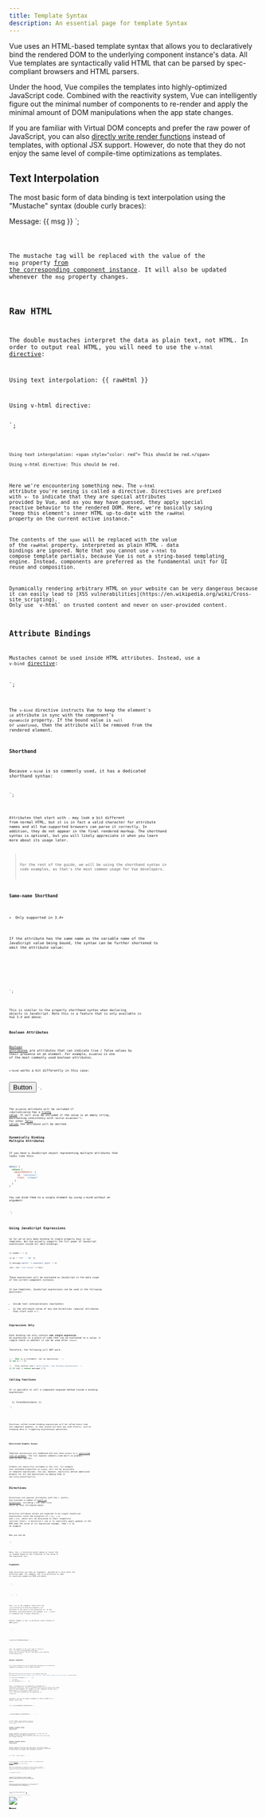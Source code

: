 ```yaml
---
title: Template Syntax
description: An essential page for template Syntax
---
```



Vue uses an HTML-based template syntax that allows you to declaratively bind the rendered DOM to the underlying component instance's data. 
All Vue templates are syntactically valid HTML that can be parsed by spec-compliant browsers and HTML parsers.

Under the hood, Vue compiles the templates into highly-optimized JavaScript code. Combined with the reactivity system, 
Vue can intelligently figure out the minimal number of components to re-render and apply the minimal amount of DOM manipulations when the app state changes.

If you are familiar with Virtual DOM concepts and prefer the raw power of JavaScript, 
you can also [directly write render functions](https://vuejs.org/guide/extras/render-function.html) instead of templates, with optional JSX support. However, do note that
they do not enjoy the same level of compile-time optimizations as templates.

## Text Interpolation

The most basic form of data binding is text interpolation using the "Mustache" syntax (double curly braces):

<span> Message: {{ msg }}</span>
`;

<Code code={template} lang="html" />

The mustache tag will be replaced with the value of the `msg` property [from the corresponding component instance](https://vuejs.org/guide/essentials/reactivity-fundamentals.html#declaring-reactive-state). 
It will also be updated whenever the `msg` property changes.

## Raw HTML
The double mustaches interpret the data as plain text, not HTML. 
In order to output real HTML, you will need to use the `v-html` [directive](https://vuejs.org/api/built-in-directives.html#v-html):

<p>Using text interpolation: {{ rawHtml }}</p>
<p>Using v-html directive: <span v-html="rawHtml"></span></p>
`;

<Code code={template2} lang="html" />

```
Using text interpolation: <span style="color: red"> This should be red.</span>

Using v-html directive: This should be red.
```
Here we're encountering something new. The `v-html` attribute you're seeing is called a directive. 
Directives are prefixed with `v-` to indicate that they are special attributes provided by Vue, and as you may have guessed, 
they apply special reactive behavior to the rendered DOM. Here, we're basically saying "keep this element's inner HTML up-to-date with the `rawHtml` property on the current active instance."

The contents of the `span` will be replaced with the value of the `rawHtml` property, interpreted as plain HTML - data bindings are ignored. 
Note that you cannot use `v-html` to compose template partials, because Vue is not a string-based templating engine. 
Instead, components are preferred as the fundamental unit for UI reuse and composition.

<Aside title="Security Warning" type="caution">
Dynamically rendering arbitrary HTML on your website can be very dangerous because it can easily lead to [XSS vulnerabilities](https://en.wikipedia.org/wiki/Cross-site_scripting). 
Only use `v-html` on trusted content and never on user-provided content.
</Aside>

## Attribute Bindings

Mustaches cannot be used inside HTML attributes. Instead, use a `v-bind` [directive](https://vuejs.org/api/built-in-directives.html#v-bind):

<div v-bind:id="dynamicId"></div>
`;

<Code code={template3} lang="html" />

The `v-bind` directive instructs Vue to keep the element's `id` attribute in sync with the component's `dynamicId` property. 
If the bound value is `null` or `undefined`, then the attribute will be removed from the rendered element.

### Shorthand

Because `v-bind` is so commonly used, it has a dedicated shorthand syntax:

<div :id="dynamicId"></div>
`;

<Code code={template4} lang="html" />

Attributes that start with `:` may look a bit different from normal HTML, but it is in fact a valid character for attribute names and all Vue-supported browsers can parse it correctly. In addition, they do not appear in the final rendered markup. 
The shorthand syntax is optional, but you will likely appreciate it when you learn more about its usage later.

> For the rest of the guide, we will be using the shorthand syntax in code examples, as that's the most common usage for Vue developers.

### Same-name Shorthand

- Only supported in 3.4+

If the attribute has the same name as the variable name of the JavaScript value being bound, the syntax can be further shortened to omit the attribute value:

<!-- same as :id="id" -->
<div :id></div>

<!-- this also works -->
<div v-bind:id></div>
`;

<Code code={template5} lang="html" />

This is similar to the property shorthand syntax when declaring objects in JavaScript. Note this is a feature that is only available in Vue 3.4 and above.

### Boolean Attributes

[Boolean attributes](https://html.spec.whatwg.org/multipage/common-microsyntaxes.html#boolean-attributes) are attributes that can indicate true / false values by their presence on an element. 
For example, `disabled` is one of the most commonly used boolean attributes.

`v-bind` works a bit differently in this case:

<button :disabled="isButtonDisabled">Button</button>
`;

<Code code={template6} lang="html" />

The `disabled` attribute will be included if `isButtonDisabled` has a [truthy value](https://developer.mozilla.org/en-US/docs/Glossary/Truthy). It will also be included if the value is an empty string, 
maintaining consistency with `<button disabled="">`. For other [falsy values](https://developer.mozilla.org/en-US/docs/Glossary/Falsy) the attribute will be omitted.

### Dynamically Binding Multiple Attributes
If you have a JavaScript object representing multiple attributes that looks like this:

```js
data() {
  return {
    objectOfAttrs: {
      id: 'container',
      class: 'wrapper'
    }
  }
}
```
You can bind them to a single element by using v-bind without an argument:

<div v-bind="objectOfAttrs"></div>
`;

<Code code={template7} lang="html" />

## Using JavaScript Expressions

So far we've only been binding to simple property keys in our templates. 
But Vue actually supports the full power of JavaScript expressions inside all data bindings:

```js
{{ number + 1 }}

{{ ok ? 'YES' : 'NO' }}

{{ message.split('').reverse().join('') }}

<div :id="`list-${id}`"></div>
```
These expressions will be evaluated as JavaScript in the data scope of the current component instance.

In Vue templates, JavaScript expressions can be used in the following positions:

- Inside text interpolations (mustaches)
- In the attribute value of any Vue directives (special attributes that start with v-)

### Expressions Only​
Each binding can only contain **one single expressio**. An expression is a piece of code that can be evaluated to a value. 
A simple check is whether it can be used after `return`.

Therefore, the following will NOT work:

```js
<!-- this is a statement, not an expression: -->
{{ var a = 1 }}

<!-- flow control won't work either, use ternary expressions -->
{{ if (ok) { return message } }}
```



### Calling functions
It is possible to call a component-exposed method inside a binding expression:

<time :title="toTitleDate(date)" :datetime="date">
  {{ formatDate(date) }}
</time>
`;

<Code code={template9} lang="vue" />

<Aside title="TIP" type="tip">

Functions called inside binding expressions will be called every time the component updates, 
so they should not have any side effects, 
such as changing data or triggering asynchronous operations.

</Aside>

#### Restricted Globals Access
Template expressions are sandboxed and only have access to a [restricted list of globals](https://github.com/vuejs/core/blob/main/packages/shared/src/globalsAllowList.ts#L3). 
The list exposes commonly used built-in globals such as `Math` and `Date`.

Globals not explicitly included in the list, for example user-attached properties on `window`, 
will not be accessible in template expressions. You can, however, 
explicitly define additional globals for all Vue expressions by adding them to `app.config.globalProperties`.

## Directives
Directives are special attributes with the `v-` prefix. 
Vue provides a number of [built-in directives](https://vuejs.org/api/built-in-directives.html), including `v-html` and `v-bind` which we have introduced above.

Directive attribute values are expected to be single JavaScript expressions (with the exception of `v-for`, `v-on` and `v-slot`, which will be discussed in their respective sections later). 
A directive's job is to reactively apply updates to the DOM when the value of its expression changes. 
Take `v-if` as an example:

<p v-if="seen">Now you see me</p>
`;

<Code code={template10} lang="vue" />

Here, the `v-if` directive would remove or insert the `<p>` element based on the truthiness of the value of the expression `seen`.

### Arguments
Some directives can take an "argument", denoted by a colon after the directive name. 
For example, the `v-bind` directive is used to reactively update an HTML attribute:

<a v-bind:href="url"> ... </a>

<!-- shorthand -->
<a :href="url"> ... </a>
`;

<Code code={template11} lang="vue" />

Here, `href` is the argument, which tells the `v-bind` directive to bind the element's `href` attribute to the 
value of the expression `url`. In the shorthand, everything before the argument (i.e., `v-bind`:) is condensed into a single character, `:`.

Another example is the `v-on` directive, which listens to DOM events:

<a v-on:click="doSomething"> ... </a>

<!-- shorthand -->
<a @click="doSomething"> ... </a>
`;

<Code code={template12} lang="vue" />

Here, the argument is the event name to listen to: `click`. `v-on` has a corresponding shorthand, namely the `@` character. 
We will talk about event handling in more detail too.

### Dynamic Arguments
It is also possible to use a JavaScript expression in a directive argument by wrapping it with square brackets:

```js
<!--
Note that there are some constraints to the argument expression,
as explained in the "Dynamic Argument Value Constraints" and "Dynamic Argument Syntax Constraints" sections below.
-->
<a v-bind:[attributeName]="url"> ... </a>

<!-- shorthand -->
<a :[attributeName]="url"> ... </a>
```

Here, `attributeName` will be dynamically evaluated as a JavaScript expression, 
and its evaluated value will be used as the final value for the argument. 
For example, if your component instance has a data property, `attributeName`, whose value is `"href"`, then this binding will be equivalent to `v-bind:href`.

Similarly, you can use dynamic arguments to bind a handler to a dynamic event name:

<a v-on:[eventName]="doSomething"> ... </a>

<!-- shorthand -->
<a @[eventName]="doSomething"> ... </a>
`;

<Code code={template13} lang="vue" />

In this example, when `eventName`'s value is `"focus"`, `v-on:[eventName]` will be equivalent to `v-on:focus`.

### Dynamic Argument Value Constraints​
Dynamic arguments are expected to evaluate to a string, with the exception of `null`. 
The special value `null` can be used to explicitly remove the binding. Any other non-string value will trigger a warning.

### Dynamic Argument Syntax Constraints​
Dynamic argument expressions have some syntax constraints because certain characters, 
such as spaces and quotes, are invalid inside HTML attribute names. For example, the following is invalid:

<!-- This will trigger a compiler warning. -->
<a :['foo' + bar]="value"> ... </a>
`;

<Code code={template14} lang="vue" />

If you need to pass a complex dynamic argument, it's probably better to use a [computed property](https://vuejs.org/guide/essentials/computed.html), 
which we will cover shortly.

When using in-DOM templates (templates directly written in an HTML file), 
you should also avoid naming keys with uppercase characters, 
as browsers will coerce attribute names into lowercase:

<a :[someAttr]="value"> ... </a>
`;

<Code code={template15} lang="vue" />

The above will be converted to `:[someattr]` in in-DOM templates. 
If your component has a `someAttr` property instead of `someattr`, your code won't work. 
Templates inside Single-File Components are not subject to this constraint.

### Modifiers
Modifiers are special postfixes denoted by a dot, which indicate that a directive should be bound in some special way. 
For example, the `.prevent` modifier tells the `v-on` directive to call `event.preventDefault()` on the triggered event:

<form @submit.prevent="onSubmit">...</form>
`;

<Code code={template16} lang="vue" />

You'll see other examples of modifiers later, [for](https://vuejs.org/guide/essentials/event-handling.html#event-modifiers) `v-on` and for `v-model`, when we explore those features.

And finally, here's the full directive syntax visualized:

![Vuejs syntax](../../../assets/vuejs.png)

[Edit this page on GitHub](https://github.com/vuejs/docs/edit/main/src/guide/essentials/template-syntax.md)



